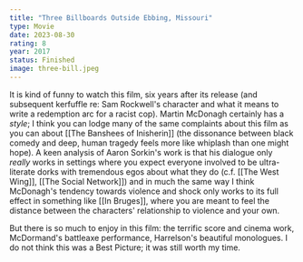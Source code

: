 ```yaml
---
title: "Three Billboards Outside Ebbing, Missouri"
type: Movie
date: 2023-08-30
rating: 8
year: 2017
status: Finished
image: three-bill.jpeg
---
```


It is kind of funny to watch this film, six years after its release (and subsequent kerfuffle re: Sam Rockwell's character and
what it means to write a redemption arc for a racist cop). Martin McDonagh certainly has a _style_; I think you can lodge many
of the same complaints about this film as you can about [[The Banshees of Inisherin]] (the dissonance between black comedy and deep,
human tragedy feels more like whiplash than one might hope). A keen analysis of Aaron Sorkin's work is that his dialogue only _really_
works in settings where you expect everyone involved to be ultra-literate dorks with tremendous egos about what they do (c.f. [[The West Wing]], [[The Social Network]])
and in much the same way I think McDonagh's tendency towards violence and shock only works to its full effect in something like
[[In Bruges]], where you are meant to feel the distance between the characters' relationship to violence and your own.

But there is so much to enjoy in this film: the terrific score and cinema work, McDormand's battleaxe performance, Harrelson's beautiful
monologues. I do not think this was a Best Picture; it was still worth my time.
